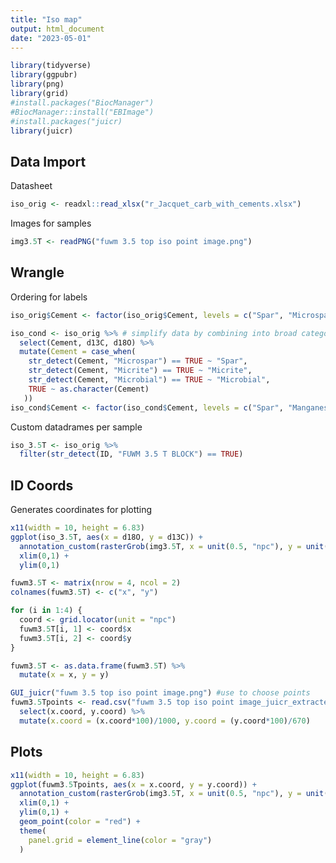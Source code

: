 ```yaml
---
title: "Iso map"
output: html_document
date: "2023-05-01"
---
```


```r
library(tidyverse)
library(ggpubr)
library(png)
library(grid)
#install.packages("BiocManager")
#BiocManager::install("EBImage")
#install.packages("juicr)
library(juicr)
```

## Data Import
Datasheet
```r
iso_orig <- readxl::read_xlsx("r_Jacquet_carb_with_cements.xlsx")
```
Images for samples
```r
img3.5T <- readPNG("fuwm 3.5 top iso point image.png")
```

## Wrangle
Ordering for labels
```r
iso_orig$Cement <- factor(iso_orig$Cement, levels = c("Spar", "Microspar", "Manganese", "Micrite", "Micrite (SSF)", "Micrite (spicule)", "Microbial", "Microbial (SSF)", "Laminar Microbial", "Laminar Microbial (Strom)", "Laminar Microbial (sponge)", "Laminar Calcrete"))
```

```r
iso_cond <- iso_orig %>% # simplify data by combining into broad categories
  select(Cement, d13C, d18O) %>%
  mutate(Cement = case_when(
    str_detect(Cement, "Microspar") == TRUE ~ "Spar",
    str_detect(Cement, "Micrite") == TRUE ~ "Micrite",
    str_detect(Cement, "Microbial") == TRUE ~ "Microbial",
    TRUE ~ as.character(Cement)
   ))
iso_cond$Cement <- factor(iso_cond$Cement, levels = c("Spar", "Manganese", "Micrite",  "Microbial", "Laminar Calcrete"))
```
Custom datadrames per sample
```r
iso_3.5T <- iso_orig %>%
  filter(str_detect(ID, "FUWM 3.5 T BLOCK") == TRUE)
```

## ID Coords
Generates coordinates for plotting
```r
x11(width = 10, height = 6.83)
ggplot(iso_3.5T, aes(x = d18O, y = d13C)) +
  annotation_custom(rasterGrob(img3.5T, x = unit(0.5, "npc"), y = unit(0.5, "npc")), xmin = 0, xmax = 1, ymin = 0, ymax = 1) +
  xlim(0,1) +
  ylim(0,1) 

fuwm3.5T <- matrix(nrow = 4, ncol = 2)
colnames(fuwm3.5T) <- c("x", "y")

for (i in 1:4) {
  coord <- grid.locator(unit = "npc")
  fuwm3.5T[i, 1] <- coord$x
  fuwm3.5T[i, 2] <- coord$y
}

fuwm3.5T <- as.data.frame(fuwm3.5T) %>%
  mutate(x = x, y = y)
```

```r
GUI_juicr("fuwm 3.5 top iso point image.png") #use to choose points
fuwm3.5Tpoints <- read.csv("fuwm 3.5 top iso point image_juicr_extracted_points.csv") %>%
  select(x.coord, y.coord) %>%
  mutate(x.coord = (x.coord*100)/1000, y.coord = (y.coord*100)/670)
```

## Plots
```r
x11(width = 10, height = 6.83)
ggplot(fuwm3.5Tpoints, aes(x = x.coord, y = y.coord)) +
  annotation_custom(rasterGrob(img3.5T, x = unit(0.5, "npc"), y = unit(0.5, "npc")), xmin = 0, xmax = 1, ymin = 0, ymax = 1) +
  xlim(0,1) +
  ylim(0,1) +
  geom_point(color = "red") +
  theme(
    panel.grid = element_line(color = "gray")
  )
```